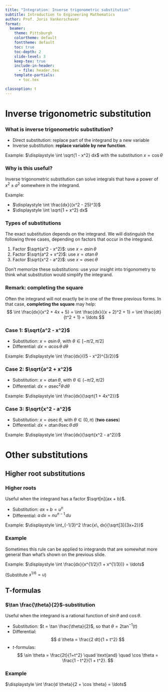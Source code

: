 ```yaml
---
title: "Integration: Inverse trigonometric substitution"
subtitle: Introduction to Engineering Mathematics
author: Prof. Joris Vankerschaver
format:
  beamer:
    theme: Pittsburgh
    colortheme: default
    fonttheme: default
    toc: true
    toc-depth: 2
    slide-level: 3
    keep-tex: true
    include-in-header:
      - file: header.tex
    template-partials: 
      - toc.tex

classoption: t
---
```


# Inverse trigonometric substitution

### What is inverse trigonometric substitution?

- Direct substitution: replace part of the integrand by a new variable
- Inverse substitution: **replace variable by new function**.

Example: $\displaystyle \int \sqrt{1 - x^2} dx$ with the substitution $x = \cos \theta$

### Why is this useful?

Inverse trigonometric substitution can solve integrals that have a power of $x^2 \pm a^2$ somewhere in the integrand.

Example:

- $\displaystyle \int \frac{dx}{(x^2 - 25)^3}$
- $\displaystyle \int \sqrt{1 + x^2} dx$

### Types of substitutions

The exact substitution depends on the integrand. We will distinguish the following three cases, depending on factors that occur in the integrand.

1. Factor $\sqrt{a^2 - x^2}$: use $x = a \sin \theta$
2. Factor $\sqrt{a^2 + x^2}$: use $x = a \tan \theta$
3. Factor $\sqrt{x^2 - a^2}$: use $x = a \sec \theta$

Don't memorize these substitutions: use your insight into trigonometry to think what substitution would simplify the integrand.

### Remark: completing the square

Often the integrand will not exactly be in one of the three previous forms. In that case, **completing the square** may help:
$$
    \int \frac{dx}{x^2 + 4x + 5} = \int \frac{dx}{(x + 2)^2 + 1} = \int \frac{dt}{t^2 + 1} = \ldots
$$

### Case 1: $\sqrt{a^2 - x^2}$

- Substitution: $x = a \sin \theta$, with $\theta \in [-\pi/2, \pi/2]$
- Differential: $dx = a \cos \theta \, d \theta$

Example: $\displaystyle \int \frac{dx}{(5 - x^2)^{3/2}}$

### Case 2: $\sqrt{a^2 + x^2}$

- Substitution: $x = a \tan \theta$, with $\theta \in (-\pi/2, \pi/2)$
- Differential: $dx = a \sec^2 \theta \, d \theta$

Example: $\displaystyle \int \frac{dx}{\sqrt{1 + 4x^2}}$

### Case 3: $\sqrt{x^2 - a^2}$

- Substitution: $x = a \sec \theta$, with $\theta \in (0, \pi)$ (**two cases**)
- Differential: $dx = a \tan \theta \sec \theta \, d \theta$

Example: $\displaystyle \int \frac{dx}{\sqrt{x^2 - a^2}}$

# Other substitutions

## Higher root substitutions

### Higher roots

Useful when the integrand has a factor $\sqrt[n]{ax + b}$.

- Substitution: $ax + b = u^n$
- Differential: $a \, dx = n u^{n-1} \, du$

Example: $\displaystyle \int_{-1/3}^2 \frac{x\, dx}{\sqrt[3]{3x+2}}$

### Example

Sometimes this rule can be applied to integrands that are somewhat more general than what's shown on the previous slide.

Example: $\displaystyle \int \frac{dx}{x^{1/2}(1 + x^{1/3})} = \ldots$

(Substitute $x^{1/6} = u$)

## T-formulas

### $\tan \frac{\theta}{2}$-substitution

Useful when the integrand is a rational function of $\sin \theta$ and $\cos \theta$.

- Substitution: $t = \tan \frac{\theta}{2}$, so that $\theta = 2\tan^{-1}(t)$
- Differential: 
$$
d \theta = \frac{2 dt}{1 + t^2}
$$
- $t$-formulas:
$$
    \sin \theta = \frac{2t}{1+t^2} \quad \text{and} \quad \cos \theta = \frac{1 - t^2}{1 + t^2}.
$$

### Example

$\displaystyle \int \frac{d \theta}{2 + \cos \theta} = \ldots$
